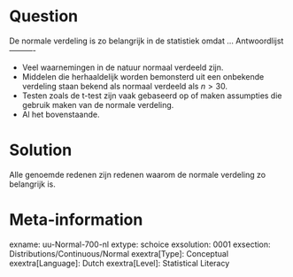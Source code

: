 Question
========
  
De normale verdeling is zo belangrijk in de statistiek omdat ... 
Antwoordlijst
----------

* Veel waarnemingen in de natuur normaal verdeeld zijn.
* Middelen die herhaaldelijk worden bemonsterd uit een onbekende verdeling staan bekend als normaal verdeeld als $n>30$.
* Testen zoals de t-test zijn vaak gebaseerd op of maken assumpties die gebruik maken van de normale verdeling.
* Al het bovenstaande.


Solution
========
  
Alle genoemde redenen zijn redenen waarom de normale verdeling zo belangrijk is.

Meta-information
================
exname: uu-Normal-700-nl
extype: schoice
exsolution: 0001
exsection: Distributions/Continuous/Normal
exextra[Type]: Conceptual
exextra[Language]: Dutch
exextra[Level]: Statistical Literacy
